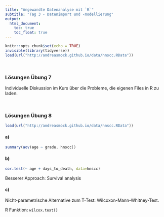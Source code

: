 ```yaml
---
title: "Angewandte Datenanalyse mit `R`"
subtitle: "Tag 3 - Datenimport und -modellierung"
output:
  html_document:
    toc: true
    toc_float: true
---
```


```r
knitr::opts_chunk$set(echo = TRUE)
invisible(library(tidyverse))
load(url("http://andreasmock.github.io/data/hnscc.RData"))
```

<br>

### Lösungen Übung 7

Individuelle Diskussion im Kurs über die Probleme, die eigenen Files in R zu laden.

<br>


### Lösungen Übung 8

```r
load(url("http://andreasmock.github.io/data/hnscc.RData"))
```


#### a) 

```r
summary(aov(age ~ grade, hnscc))
```

#### b) 

```r
cor.test(~ age + days_to_death, data=hnscc)
```

Besserer Approach: Survival analysis

#### c)

Nicht-parametrische Alternative zum T-Test: Wilcoxon-Mann-Whitney-Test.

R Funktion: `wilcox.test()`



